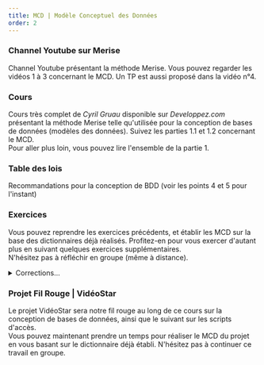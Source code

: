 ```yaml
---
title: MCD | Modèle Conceptuel des Données
order: 2
---
```


### Channel Youtube sur Merise
Channel Youtube présentant la méthode Merise. Vous pouvez regarder les vidéos 1 à 3 concernant le MCD. Un TP est aussi proposé dans la vidéo n°4.  
<ExtLink src="https://www.youtube.com/watch?v=XnvNmecmJnE&list=PLbLDQI0AILjJCtQecfOVRx3lqDlmZLLvC&ab_channel=CharlieProd" title="Tutoriel Merise" />  
    

### Cours
Cours très complet de _Cyril Gruau_ disponible sur _Developpez.com_ présentant la méthode Merise telle qu'utilisée pour la conception de bases de données (modèles des données).
Suivez les parties 1.1 et 1.2 concernant le MCD.  
Pour aller plus loin, vous pouvez lire l'ensemble de la partie 1.  
<ExtLink src="https://resources.dwwm.dev/Merise/ConceptionBDD.pdf" title="Conception de Base de données"/>

### Table des lois  
Recommandations pour la conception de BDD (voir les points 4 et 5 pour l'instant)  
<ExtLink src="https://resources.dwwm.dev/Merise/TableDesLoisVolume1.pdf" title="Table des Lois Vol.1"/>

### Exercices
Vous pouvez reprendre les exercices précédents, et établir les MCD sur la base des dictionnaires déjà réalisés. Profitez-en pour vous exercer d'autant plus en suivant quelques exercices supplémentaires.  
N'hésitez pas à réfléchir en groupe (même à distance).
<ExtLink src="https://resources.dwwm.dev/Merise/Exercices-MCD.pdf" title="Exercices Merise"/>

<details>
    <summary>Corrections...</summary>
    <ExtLink src="https://resources.dwwm.dev/Merise/S-MCD-Partie1.pdf" title="Partie I"/>  
    <ExtLink src="https://resources.dwwm.dev/Merise/S-MCD-Partie2.pdf" title="Partie II"/>
</details>


### Projet Fil Rouge | VidéoStar
Le projet VidéoStar sera notre fil rouge au long de ce cours sur la conception de bases de données, ainsi que le suivant sur les scripts d'accès.  
Vous pouvez maintenant prendre un temps pour réaliser le MCD du projet en vous basant sur le dictionnaire déjà établi.
N'hésitez pas à continuer ce travail en groupe.
<ExtLink src="https://resources.dwwm.dev/Merise/VideoStarConcevoirBDD.pdf" title="Projet VidéoStar"/>